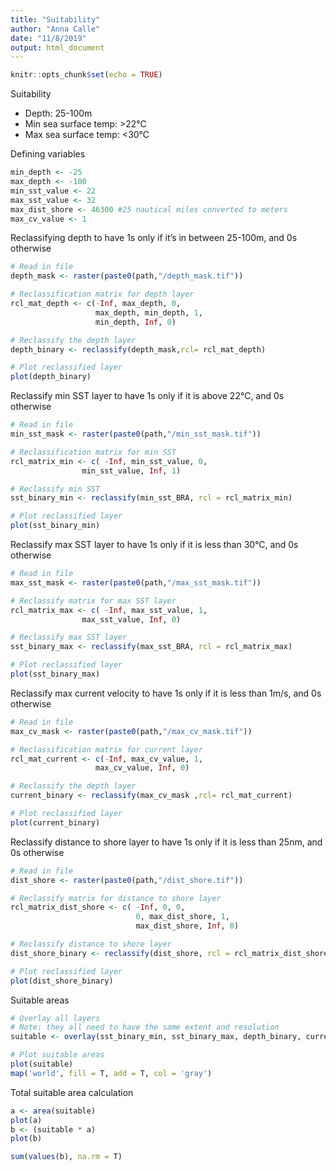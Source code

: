 ```yaml
---
title: "Suitability"
author: "Anna Calle"
date: "11/8/2019"
output: html_document
---
```


```r
knitr::opts_chunk$set(echo = TRUE)
```

Suitability 

- Depth: 25-100m
- Min sea surface temp: >22°C
- Max sea surface temp: <30°C

Defining variables
```r
min_depth <- -25
max_depth <- -100
min_sst_value <- 22
max_sst_value <- 32
max_dist_shore <- 46300 #25 nautical miles converted to meters
max_cv_value <- 1

```


Reclassifying depth to have 1s only if it's in between 25-100m, and 0s otherwise
```r
# Read in file
depth_mask <- raster(paste0(path,"/depth_mask.tif"))

# Reclassification matrix for depth layer
rcl_mat_depth <- c(-Inf, max_depth, 0,
                   max_depth, min_depth, 1,
                   min_depth, Inf, 0)

# Reclassify the depth layer
depth_binary <- reclassify(depth_mask,rcl= rcl_mat_depth)

# Plot reclassified layer
plot(depth_binary)

```

Reclassify min SST layer to have 1s only if it is above 22°C, and 0s otherwise
```r
# Read in file
min_sst_mask <- raster(paste0(path,"/min_sst_mask.tif"))

# Reclassification matrix for min SST
rcl_matrix_min <- c( -Inf, min_sst_value, 0,
                min_sst_value, Inf, 1)

# Reclassify min SST
sst_binary_min <- reclassify(min_sst_BRA, rcl = rcl_matrix_min)

# Plot reclassified layer
plot(sst_binary_min)
```

Reclassify max SST layer to have 1s only if it is less than 30°C, and 0s otherwise
```r
# Read in file
max_sst_mask <- raster(paste0(path,"/max_sst_mask.tif"))

# Reclassify matrix for max SST layer
rcl_matrix_max <- c( -Inf, max_sst_value, 1,
                max_sst_value, Inf, 0)

# Reclassify max SST layer
sst_binary_max <- reclassify(max_sst_BRA, rcl = rcl_matrix_max)

# Plot reclassified layer
plot(sst_binary_max)
```

Reclassify max current velocity to have 1s only if it is less than 1m/s, and 0s otherwise
```r
# Read in file
max_cv_mask <- raster(paste0(path,"/max_cv_mask.tif"))

# Reclassification matrix for current layer
rcl_mat_current <- c(-Inf, max_cv_value, 1,
                   max_cv_value, Inf, 0)

# Reclassify the depth layer
current_binary <- reclassify(max_cv_mask ,rcl= rcl_mat_current)

# Plot reclassified layer
plot(current_binary)

```

Reclassify distance to shore layer to have 1s only if it is less than 25nm, and 0s otherwise
```r
# Read in file
dist_shore <- raster(paste0(path,"/dist_shore.tif"))

# Reclassify matrix for distance to shore layer
rcl_matrix_dist_shore <- c( -Inf, 0, 0,
                            0, max_dist_shore, 1,
                            max_dist_shore, Inf, 0)

# Reclassify distance to shore layer
dist_shore_binary <- reclassify(dist_shore, rcl = rcl_matrix_dist_shore)

# Plot reclassified layer
plot(dist_shore_binary)
```

Suitable areas
```r
# Overlay all layers
# Note: they all need to have the same extent and resolution
suitable <- overlay(sst_binary_min, sst_binary_max, depth_binary, current_binary, dist_shore_binary, fun = function(a, b, c, d, e){a*b*c*d*e})

# Plot suitable areas
plot(suitable)
map('world', fill = T, add = T, col = 'gray')

```

Total suitable area calculation
```r
a <- area(suitable)
plot(a)
b <- (suitable * a)
plot(b)

sum(values(b), na.rm = T)
```




